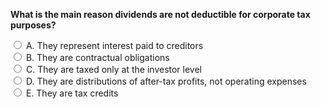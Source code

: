 ::: {.question-block}

<form onsubmit="event.preventDefault(); checkAnswer('module8_mcq_q34')" data-correct-answer="D">
<strong style="display: block;">What is the main reason dividends are not deductible for corporate tax purposes?</strong>

<label><input type="radio" name="module8_mcq_q34" value="A"> A. They represent interest paid to creditors</label><br>
<label><input type="radio" name="module8_mcq_q34" value="B"> B. They are contractual obligations</label><br>
<label><input type="radio" name="module8_mcq_q34" value="C"> C. They are taxed only at the investor level</label><br>
<label><input type="radio" name="module8_mcq_q34" value="D"> D. They are distributions of after-tax profits, not operating expenses</label><br>
<label><input type="radio" name="module8_mcq_q34" value="E"> E. They are tax credits</label><br>
</form>

<div id="feedback-module8_mcq_q34" class="feedback" data-status="" style="display:none;">
✅ Correct: D. Dividends are paid from after-tax earnings and thus do not reduce taxable income.
</div>

:::
